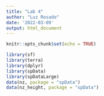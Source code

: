```yaml
---
title: "Lab 4"
author: "Luz Rosado"
date: '2022-03-09'
output: html_document
---
```


```r
knitr::opts_chunk$set(echo = TRUE)

library(sf)
library(terra)
library(dplyr)
library(spData)
library(spDataLarge)
data(nz, package = "spData")
data(nz_height, package = "spData")

```

```r

```